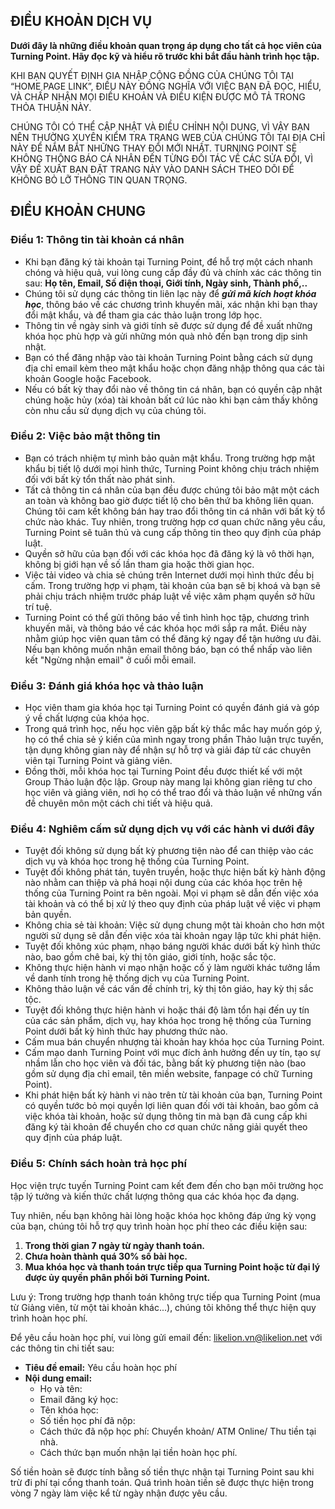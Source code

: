 ## **ĐIỀU KHOẢN DỊCH VỤ**

**Dưới đây là những điều khoản quan trọng áp dụng cho tất cả học viên của Turning Point. Hãy đọc kỹ và hiểu rõ trước khi bắt đầu hành trình học tập.**

KHI BẠN QUYẾT ĐỊNH GIA NHẬP CỘNG ĐỒNG CỦA CHÚNG TÔI TẠI “HOME PAGE LINK”, ĐIỀU NÀY ĐỒNG NGHĨA VỚI VIỆC BẠN ĐÃ ĐỌC, HIỂU, VÀ CHẤP NHẬN MỌI ĐIỀU KHOẢN VÀ ĐIỀU KIỆN ĐƯỢC MÔ TẢ TRONG THỎA THUẬN NÀY.

CHÚNG TÔI CÓ THỂ CẬP NHẬT VÀ ĐIỀU CHỈNH NỘI DUNG, VÌ VẬY BẠN NÊN THƯỜNG XUYÊN KIỂM TRA TRANG WEB CỦA CHÚNG TÔI TẠI ĐỊA CHỈ NÀY ĐỂ NẮM BẮT NHỮNG THAY ĐỔI MỚI NHẤT. TURNING POINT SẼ KHÔNG THÔNG BÁO CÁ NHÂN ĐẾN TỪNG ĐỐI TÁC VỀ CÁC SỬA ĐỔI, VÌ VẬY ĐỀ XUẤT BẠN ĐẶT TRANG NÀY VÀO DANH SÁCH THEO DÕI ĐỂ KHÔNG BỎ LỠ THÔNG TIN QUAN TRỌNG.

## **ĐIỀU KHOẢN CHUNG**

### **Điều 1: Thông tin tài khoản cá nhân**

- Khi bạn đăng ký tài khoản tại Turning Point, để hỗ trợ một cách nhanh chóng và hiệu quả, vui lòng cung cấp đầy đủ và chính xác các thông tin sau: **Họ tên, Email, Số điện thoại, Giới tính, Ngày sinh, Thành phố,..**
- Chúng tôi sử dụng các thông tin liên lạc này để **_gửi mã kích hoạt khóa học_**, thông báo về các chương trình khuyến mãi, xác nhận khi bạn thay đổi mật khẩu, và để tham gia các thảo luận trong lớp học.
- Thông tin về ngày sinh và giới tính sẽ được sử dụng để đề xuất những khóa học phù hợp và gửi những món quà nhỏ đến bạn trong dịp sinh nhật.
- Bạn có thể đăng nhập vào tài khoản Turning Point bằng cách sử dụng địa chỉ email kèm theo mật khẩu hoặc chọn đăng nhập thông qua các tài khoản Google hoặc Facebook.
- Nếu có bất kỳ thay đổi nào về thông tin cá nhân, bạn có quyền cập nhật chúng hoặc hủy (xóa) tài khoản bất cứ lúc nào khi bạn cảm thấy không còn nhu cầu sử dụng dịch vụ của chúng tôi.

### **Điều 2: Việc bảo mật thông tin**

- Bạn có trách nhiệm tự mình bảo quản mật khẩu. Trong trường hợp mật khẩu bị tiết lộ dưới mọi hình thức, Turning Point không chịu trách nhiệm đối với bất kỳ tổn thất nào phát sinh.
- Tất cả thông tin cá nhân của bạn đều được chúng tôi bảo mật một cách an toàn và không bao giờ được tiết lộ cho bên thứ ba không liên quan. Chúng tôi cam kết không bán hay trao đổi thông tin cá nhân với bất kỳ tổ chức nào khác. Tuy nhiên, trong trường hợp cơ quan chức năng yêu cầu, Turning Point sẽ tuân thủ và cung cấp thông tin theo quy định của pháp luật.
- Quyền sở hữu của bạn đối với các khóa học đã đăng ký là vô thời hạn, không bị giới hạn về số lần tham gia hoặc thời gian học.
- Việc tải video và chia sẻ chúng trên Internet dưới mọi hình thức đều bị cấm. Trong trường hợp vi phạm, tài khoản của bạn sẽ bị khoá và bạn sẽ phải chịu trách nhiệm trước pháp luật về việc xâm phạm quyền sở hữu trí tuệ.
- Turning Point có thể gửi thông báo về tình hình học tập, chương trình khuyến mãi, và thông báo về các khóa học mới sắp ra mắt. Điều này nhằm giúp học viên quan tâm có thể đăng ký ngay để tận hưởng ưu đãi. Nếu bạn không muốn nhận email thông báo, bạn có thể nhấp vào liên kết "Ngừng nhận email" ở cuối mỗi email.

### **Điều 3: Đánh giá khóa học và thảo luận**

- Học viên tham gia khóa học tại Turning Point có quyền đánh giá và góp ý về chất lượng của khóa học.
- Trong quá trình học, nếu học viên gặp bất kỳ thắc mắc hay muốn góp ý, họ có thể chia sẻ ý kiến của mình ngay trong phần Thảo luận trực tuyến, tận dụng không gian này để nhận sự hỗ trợ và giải đáp từ các chuyên viên tại Turning Point và giảng viên.
- Đồng thời, mỗi khóa học tại Turning Point đều được thiết kế với một Group Thảo luận độc lập. Group này mang lại không gian riêng tư cho học viên và giảng viên, nơi họ có thể trao đổi và thảo luận về những vấn đề chuyên môn một cách chi tiết và hiệu quả.

### **Điều 4: Nghiêm cấm sử dụng dịch vụ với các hành vi dưới đây**

- Tuyệt đối không sử dụng bất kỳ phương tiện nào để can thiệp vào các dịch vụ và khóa học trong hệ thống của Turning Point.
- Tuyệt đối không phát tán, tuyên truyền, hoặc thực hiện bất kỳ hành động nào nhằm can thiệp và phá hoại nội dung của các khóa học trên hệ thống của Turning Point ra bên ngoài. Mọi vi phạm sẽ dẫn đến việc xóa tài khoản và có thể bị xử lý theo quy định của pháp luật về việc vi phạm bản quyền.
- Không chia sẻ tài khoản: Việc sử dụng chung một tài khoản cho hơn một người sử dụng sẽ dẫn đến việc xóa tài khoản ngay lập tức khi phát hiện.
- Tuyệt đối không xúc phạm, nhạo báng người khác dưới bất kỳ hình thức nào, bao gồm chê bai, kỳ thị tôn giáo, giới tính, hoặc sắc tộc.
- Không thực hiện hành vi mạo nhận hoặc cố ý làm người khác tưởng lầm về danh tính trong hệ thống dịch vụ của Turning Point.
- Không thảo luận về các vấn đề chính trị, kỳ thị tôn giáo, hay kỳ thị sắc tộc.
- Tuyệt đối không thực hiện hành vi hoặc thái độ làm tổn hại đến uy tín của các sản phẩm, dịch vụ, hay khóa học trong hệ thống của Turning Point dưới bất kỳ hình thức hay phương thức nào.
- Cấm mua bán chuyển nhượng tài khoản hay khóa học của Turning Point.
- Cấm mạo danh Turning Point với mục đích ảnh hưởng đến uy tín, tạo sự nhầm lẫn cho học viên và đối tác, bằng bất kỳ phương tiện nào (bao gồm sử dụng địa chỉ email, tên miền website, fanpage có chữ Turning Point).
- Khi phát hiện bất kỳ hành vi nào trên từ tài khoản của bạn, Turning Point có quyền tước bỏ mọi quyền lợi liên quan đối với tài khoản, bao gồm cả việc khóa tài khoản, hoặc sử dụng thông tin mà bạn đã cung cấp khi đăng ký tài khoản để chuyển cho cơ quan chức năng giải quyết theo quy định của pháp luật.

### **Điều 5: Chính sách hoàn trả học phí**

Học viện trực tuyến Turning Point cam kết đem đến cho bạn môi trường học tập lý tưởng và kiến thức chất lượng thông qua các khóa học đa dạng.

Tuy nhiên, nếu bạn không hài lòng hoặc khóa học không đáp ứng kỳ vọng của bạn, chúng tôi hỗ trợ quy trình hoàn học phí theo các điều kiện sau:

1. **Trong thời gian 7 ngày từ ngày thanh toán.**
2. **Chưa hoàn thành quá 30% số bài học.**
3. **Mua khóa học và thanh toán trực tiếp qua Turning Point hoặc từ đại lý được ủy quyền phân phối bởi Turning Point.**

Lưu ý: Trong trường hợp thanh toán không trực tiếp qua Turning Point (mua từ Giảng viên, từ một tài khoản khác...), chúng tôi không thể thực hiện quy trình hoàn học phí.

Để yêu cầu hoàn học phí, vui lòng gửi email đến: [likelion.vn@likelion.net](mailto:likelion.vn@likelion.net) với các thông tin chi tiết sau:

- **Tiêu đề email:** Yêu cầu hoàn học phí
- **Nội dung email:**
  - Họ và tên:
  - Email đăng ký học:
  - Tên khóa học:
  - Số tiền học phí đã nộp:
  - Cách thức đã nộp học phí: Chuyển khoản/ ATM Online/ Thu tiền tại nhà.
  - Cách thức bạn muốn nhận lại tiền hoàn học phí.

Số tiền hoàn sẽ được tính bằng số tiền thực nhận tại Turning Point sau khi trừ đi phí tại cổng thanh toán. Quá trình hoàn tiền sẽ được thực hiện trong vòng 7 ngày làm việc kể từ ngày nhận được yêu cầu.
